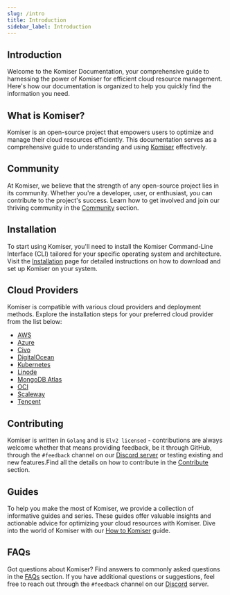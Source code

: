 ```yaml
---
slug: /intro
title: Introduction
sidebar_label: Introduction
---
```


## Introduction

Welcome to the Komiser Documentation, your comprehensive guide to harnessing the power of Komiser for efficient cloud resource management. Here's how our documentation is organized to help you quickly find the information you need.

## What is Komiser?

Komiser is an open-source project that empowers users to optimize and manage their cloud resources efficiently. This documentation serves as a comprehensive guide to understanding and using [Komiser](/docs/Introduction/what-is-komiser.md) effectively.

## Community

At Komiser, we believe that the strength of any open-source project lies in its community. Whether you're a developer, user, or enthusiast, you can contribute to the project's success. Learn how to get involved and join our thriving community in the [Community](https://docs.komiser.io/community-support/contributing) section.

## Installation

To start using Komiser, you'll need to install the Komiser Command-Line Interface (CLI) tailored for your specific operating system and architecture. Visit the [Installation](https://docs.komiser.io/getting-started/installation) page for detailed instructions on how to download and set up Komiser on your system.

## Cloud Providers

Komiser is compatible with various cloud providers and deployment methods. Explore the installation steps for your preferred cloud provider from the list below:

- [AWS](/docs/cloud-providers/aws)
- [Azure](/docs/cloud-providers/azure)
- [Civo](/docs/cloud-providers/civo)
- [DigitalOcean](/docs/cloud-providers/digital-ocean)
- [Kubernetes](/docs/cloud-providers/kubernetes)
- [Linode](/docs/cloud-providers/linode)
- [MongoDB Atlas](/docs/cloud-providers/mongodb-atlas)
- [OCI](/docs/cloud-providers/oci)
- [Scaleway](/docs/cloud-providers/scaleway)
- [Tencent](/docs/cloud-providers/tencent)

## Contributing

Komiser is written in `Golang` and is `Elv2 licensed` - contributions are always welcome whether that means providing feedback, be it through GitHub, through the `#feedback` channel on our [Discord server](https://discord.tailwarden.com) or testing existing and new features.Find all the details on how to contribute in the [Contribute](https://docs.komiser.io/community-support/contributing) section.

## Guides

To help you make the most of Komiser, we provide a collection of informative guides and series. These guides offer valuable insights and actionable advice for optimizing your cloud resources with Komiser. Dive into the world of Komiser with our [How to Komiser](/docs/guides/overview) guide.

## FAQs

Got questions about Komiser? Find answers to commonly asked questions in the [FAQs](/docs/FAQ/faq.md) section. If you have additional questions or suggestions, feel free to reach out through the `#feedback` channel on our [Discord](https://discord.tailwarden.com) server.


